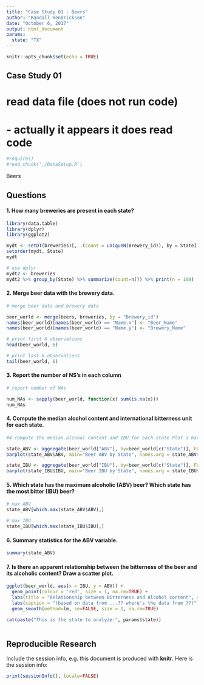```yaml
---
title: "Case Study 01 - Beers"
author: "Randall Hendrickson"
date: "October 6, 2017"
output: html_document
params:
  state: "TX"
---
```


```r
knitr::opts_chunk$set(echo = TRUE)
```

## Case Study 01

# read data file (does not run code) 
# - actually it appears it does read code
```r
#require()
#read_chunk('./DataSetup.R')
```

Beers

## Questions

#### 1. How many breweries are present in each state?

```r

library(data.table)
library(dplyr)
library(ggplot2)

mydt <- setDT(breweries)[, .(count = uniqueN(Brewery_id)), by = State]
setorder(mydt, State)
mydt

# use dplyr
mydt2 <- breweries
mydt2 %>% group_by(State) %>% summarize(count=n()) %>% print(n = 100)

```

#### 2. Merge beer data with the brewery data.

```r

# merge beer data and brewery data

beer_world <- merge(beers, breweries, by = "Brewery_id")
names(beer_world)[names(beer_world) == "Name.x"] <- "Beer_Name"
names(beer_world)[names(beer_world) == "Name.y"] <- "Brewery_Name"

# print first 6 observations
head(beer_world, 6)

# print last 6 observations
tail(beer_world, 6)

```

#### 3. Report the number of NS's in each column

```r

# report number of NAs

num_NAs <- sapply(beer_world, function(x) sum(is.na(x)))
num_NAs

```

#### 4. Compute the median alcohol content and international bitterness unit for each state.

```r
#4 compute the median alcohol content and IBU for each state Plot a bar chart to compare

state_ABV <- aggregate(beer_world["ABV"], by=beer_world[c("State")], FUN=median, na.rm=TRUE)
barplot(state_ABV$ABV, main="Beer ABV by State", names.arg = state_ABV$State)

state_IBU <- aggregate(beer_world["IBU"], by=beer_world[c("State")], FUN=median, na.rm=TRUE)
barplot(state_IBU$IBU, main="Beer IBU by State", names.arg = state_IBU$State)

```

#### 5. Which state has the maximum alcoholic (ABV) beer? Which state has the most bitter (IBU) beer?

```r

# max ABV
state_ABV[which.max(state_ABV$ABV),]

# max IBU
state_IBU[which.max(state_IBU$IBU),]

```

#### 6. Summary statistics for the ABV variable.

```r

summary(state_ABV)

```

#### 7. Is there an apparent relationship between the bitterness of the beer and its alcoholic content? Draw a scatter plot.

```r

ggplot(beer_world, aes(x = IBU, y = ABV)) + 
  geom_point(colour = 'red', size = 1, na.rm=TRUE) + 
  labs(title = "Relationship between Bitterness and Alcohol content", subtitle = "Is bitter better?") + 
  labs(caption = "(based on data from ...?? where's the data from ??)") +
  geom_smooth(method=lm, se=FALSE, size = 1, na.rm=TRUE)

```


```r

cat(paste("This is the state to analyze:", params$state))



```


## Reproducible Research

Include the session info, e.g. this document is produced with **knitr**. 
Here is the session info:


```r
print(sessionInfo(), locale=FALSE)

```




